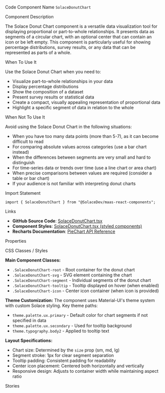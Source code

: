 
<Meta of={SolaceDonutChartStories} />

<Title>Solace Donut Chart</Title>

<Description of={SolaceDonutChartStories} />

<Subtitle>Code Component Name</Subtitle>
`SolaceDonutChart`

<Subtitle>Component Description</Subtitle>

The Solace Donut Chart component is a versatile data visualization tool for displaying proportional or part-to-whole relationships. It presents data as segments of a circular chart, with an optional center that can contain an icon or be left empty. This component is particularly useful for showing percentage distributions, survey results, or any data that can be represented as parts of a whole.

<Subtitle>When To Use It</Subtitle>

Use the Solace Donut Chart when you need to:

- Visualize part-to-whole relationships in your data
- Display percentage distributions
- Show the composition of a dataset
- Present survey results or statistical data
- Create a compact, visually appealing representation of proportional data
- Highlight a specific segment of data in relation to the whole

<Subtitle>When Not To Use It</Subtitle>

Avoid using the Solace Donut Chart in the following situations:

- When you have too many data points (more than 5-7), as it can become difficult to read
- For comparing absolute values across categories (use a bar chart instead)
- When the differences between segments are very small and hard to distinguish
- For time-series data or trends over time (use a line chart or area chart)
- When precise comparisons between values are required (consider a table or bar chart)
- If your audience is not familiar with interpreting donut charts

<Subtitle>Import Statement</Subtitle>

```tsx
import { SolaceDonutChart } from "@SolaceDev/maas-react-components";
```

<Subtitle>Links</Subtitle>

- **GitHub Source Code**: [SolaceDonutChart.tsx](https://github.com/SolaceDev/maas-react-components/blob/main/src/components/SolaceDonutChart.tsx)
- **Component Styles**: <a href="https://github.com/SolaceDev/maas-react-components/blob/main/src/components/SolaceDonutChart.tsx#L50-L100" target="_blank">SolaceDonutChart.tsx (styled components)</a>
- **Recharts Documentation**: <a href="https://recharts.org/en-US/api/PieChart" target="_blank">PieChart API Reference</a>

<Subtitle>Properties</Subtitle>

<ArgTypes of={SolaceDonutChartStories} />

<Subtitle>CSS Classes / Styles</Subtitle>

**Main Component Classes:**

- `.SolaceDonutChart-root` - Root container for the donut chart
- `.SolaceDonutChart-svg` - SVG element containing the chart
- `.SolaceDonutChart-segment` - Individual segments of the donut chart
- `.SolaceDonutChart-tooltip` - Tooltip displayed on hover (when enabled)
- `.SolaceDonutChart-icon` - Center icon container (when icon is provided)

**Theme Customization:**
The component uses Material-UI's theme system with custom Solace styling. Key theme paths:

- `theme.palette.ux.primary` - Default color for chart segments if not specified in data
- `theme.palette.ux.secondary` - Used for tooltip background
- `theme.typography.body2` - Applied to tooltip text

**Layout Specifications:**

- Chart size: Determined by the `size` prop (sm, md, lg)
- Segment stroke: 1px for clear segment separation
- Tooltip padding: Consistent padding for readability
- Center icon placement: Centered both horizontally and vertically
- Responsive design: Adjusts to container width while maintaining aspect ratio

<Subtitle>Stories</Subtitle>

<CustomStories />
